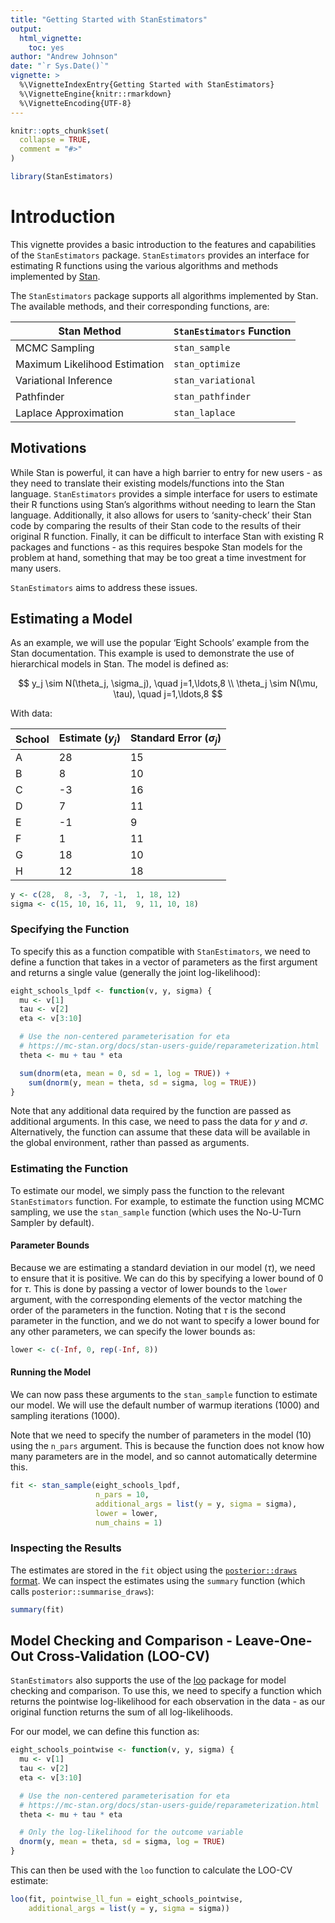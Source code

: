 ```yaml
---
title: "Getting Started with StanEstimators"
output:
  html_vignette:
    toc: yes
author: "Andrew Johnson"
date: "`r Sys.Date()`"
vignette: >
  %\VignetteIndexEntry{Getting Started with StanEstimators}
  %\VignetteEngine{knitr::rmarkdown}
  %\VignetteEncoding{UTF-8}
---
```


```r
knitr::opts_chunk$set(
  collapse = TRUE,
  comment = "#>"
)
```

```r
library(StanEstimators)
```

# Introduction

This vignette provides a basic introduction to the features and capabilities of the `StanEstimators` package. `StanEstimators` provides an interface for estimating R functions using the various algorithms and methods implemented by [Stan](https://mc-stan.org/).

The `StanEstimators` package supports all algorithms implemented by Stan. The available methods, and their corresponding functions, are:

Stan Method | `StanEstimators` Function
----------- | -------------------------
MCMC Sampling | `stan_sample`
Maximum Likelihood Estimation | `stan_optimize`
Variational Inference | `stan_variational`
Pathfinder | `stan_pathfinder`
Laplace Approximation | `stan_laplace`

## Motivations

While Stan is powerful, it can have a high barrier to entry for new users - as they need to translate their existing models/functions into the Stan language. `StanEstimators` provides a simple interface for users to estimate their R functions using Stan's algorithms without needing to learn the Stan language. Additionally, it also allows for users to 'sanity-check' their Stan code by comparing the results of their Stan code to the results of their original R function. Finally, it can be difficult to interface Stan with existing R packages and functions - as this requires bespoke Stan models for the problem at hand, something that may be too great a time investment for many users.

`StanEstimators` aims to address these issues.

## Estimating a Model

As an example, we will use the popular 'Eight Schools' example from the Stan documentation. This example is used to demonstrate the use of hierarchical models in Stan. The model is defined as:

$$
y_j \sim N(\theta_j, \sigma_j), \quad j=1,\ldots,8 \\
\theta_j \sim N(\mu, \tau), \quad j=1,\ldots,8
$$

With data:

School | Estimate ($y_j$) | Standard Error ($\sigma_j$)
------ | -------- | --------------
A      | 28       | 15
B      | 8        | 10
C      | -3       | 16
D      | 7        | 11
E      | -1       | 9
F      | 1        | 11
G      | 18       | 10
H      | 12       | 18

```r
y <- c(28,  8, -3,  7, -1,  1, 18, 12)
sigma <- c(15, 10, 16, 11,  9, 11, 10, 18)
```

### Specifying the Function

To specify this as a function compatible with `StanEstimators`, we need to define a function that takes in a vector of parameters as the first argument and returns a single value (generally the joint log-likelihood):

```r
eight_schools_lpdf <- function(v, y, sigma) {
  mu <- v[1]
  tau <- v[2]
  eta <- v[3:10]

  # Use the non-centered parameterisation for eta
  # https://mc-stan.org/docs/stan-users-guide/reparameterization.html
  theta <- mu + tau * eta

  sum(dnorm(eta, mean = 0, sd = 1, log = TRUE)) +
    sum(dnorm(y, mean = theta, sd = sigma, log = TRUE))
}
```

Note that any additional data required by the function are passed as additional arguments. In this case, we need to pass the data for $y$ and $\sigma$. Alternatively, the function can assume that these data will be available in the global environment, rather than passed as arguments.

### Estimating the Function

To estimate our model, we simply pass the function to the relevant `StanEstimators` function. For example, to estimate the function using MCMC sampling, we use the `stan_sample` function (which uses the No-U-Turn Sampler by default).

#### Parameter Bounds

Because we are estimating a standard deviation in our model ($\tau$), we need to ensure that it is positive. We can do this by specifying a lower bound of 0 for $\tau$. This is done by passing a vector of lower bounds to the `lower` argument, with the corresponding elements of the vector matching the order of the parameters in the function. Noting that $\tau$ is the second parameter in the function, and we do not want to specify a lower bound for any other parameters, we can specify the lower bounds as:

```r
lower <- c(-Inf, 0, rep(-Inf, 8))
```


#### Running the Model

We can now pass these arguments to the `stan_sample` function to estimate our model. We will use the default number of warmup iterations (1000) and sampling iterations (1000).

Note that we need to specify the number of parameters in the model (10) using the `n_pars` argument. This is because the function does not know how many parameters are in the model, and so cannot automatically determine this.

```r
fit <- stan_sample(eight_schools_lpdf,
                   n_pars = 10,
                   additional_args = list(y = y, sigma = sigma),
                   lower = lower,
                   num_chains = 1)
```

### Inspecting the Results

The estimates are stored in the `fit` object using the [`posterior::draws` format](https://CRAN.R-project.org/package=posterior/vignettes/posterior.html). We can inspect the estimates using the `summary` function (which calls `posterior::summarise_draws`):

```r
summary(fit)
```

## Model Checking and Comparison - Leave-One-Out Cross-Validation (LOO-CV)

`StanEstimators` also supports the use of the [loo](https://mc-stan.org/loo/articles/loo2-example.html) package for model checking and comparison. To use this, we need to specify a function which returns the pointwise log-likelihood for each observation in the data - as our original function returns the sum of all log-likelihoods.

For our model, we can define this function as:

```r
eight_schools_pointwise <- function(v, y, sigma) {
  mu <- v[1]
  tau <- v[2]
  eta <- v[3:10]

  # Use the non-centered parameterisation for eta
  # https://mc-stan.org/docs/stan-users-guide/reparameterization.html
  theta <- mu + tau * eta

  # Only the log-likelihood for the outcome variable
  dnorm(y, mean = theta, sd = sigma, log = TRUE)
}
```

This can then be used with the `loo` function to calculate the LOO-CV estimate:

```r
loo(fit, pointwise_ll_fun = eight_schools_pointwise,
    additional_args = list(y = y, sigma = sigma))
```
